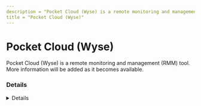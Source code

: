```yaml
---
description = "Pocket Cloud (Wyse) is a remote monitoring and management (RMM) tool. More information will be added as it becomes available."
title = "Pocket Cloud (Wyse)"
---
```




# Pocket Cloud (Wyse)

Pocket Cloud (Wyse) is a remote monitoring and management (RMM) tool. More information will be added as it becomes available.

### Details
<Details author={""}
         category={""}
         created={""}
         website={""}
         lastModified={"2024-02-09"}
         privileges={""}
         free={ false }
         verification={ false }
/>

#### Installation Paths
<Card code={ ["pocketcloud*.exe", "pocketcloudservice.exe"] }/>





### Forensic Artifacts








### Detections
- Detects potential processes activity of Pocket Cloud (Wyse) RMM tool
  - [Sigma Rule](https://github.com/magicsword-io/LOLRMM/blob/main/detections/sigma/pocket_cloud__wyse__processes_sigma.yml)

### References
- [https://wyse-pocketcloud.informer.com/2.1/](https://wyse-pocketcloud.informer.com/2.1/)

